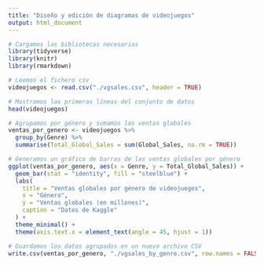 ```yaml
---
title: "Diseño y edición de diagramas de videojuegos"
output: html_document
---
```


```r
# Cargamos las bibliotecas necesarias
library(tidyverse)
library(knitr)
library(rmarkdown)
```	

```r
# Leemos el fichero csv
videojuegos <- read.csv("./vgsales.csv", header = TRUE)

# Mostramos las primeras líneas del conjunto de datos
head(videojuegos)
```

```r
# Agrupamos por género y sumamos las ventas globales
ventas_por_genero <- videojuegos %>%
  group_by(Genre) %>%
  summarise(Total_Global_Sales = sum(Global_Sales, na.rm = TRUE))

# Generamos un gráfico de barras de las ventas globales por género
ggplot(ventas_por_genero, aes(x = Genre, y = Total_Global_Sales)) +
  geom_bar(stat = "identity", fill = "steelblue") +
  labs(
    title = "Ventas globales por género de videojuegos",
    x = "Género",
    y = "Ventas globales (en millones)",
    caption = "Datos de Kaggle"
  ) +
  theme_minimal() +
  theme(axis.text.x = element_text(angle = 45, hjust = 1))
```

```r
# Guardamos los datos agrupados en un nuevo archivo CSV
write.csv(ventas_por_genero, "./vgsales_by_genre.csv", row.names = FALSE)
```
